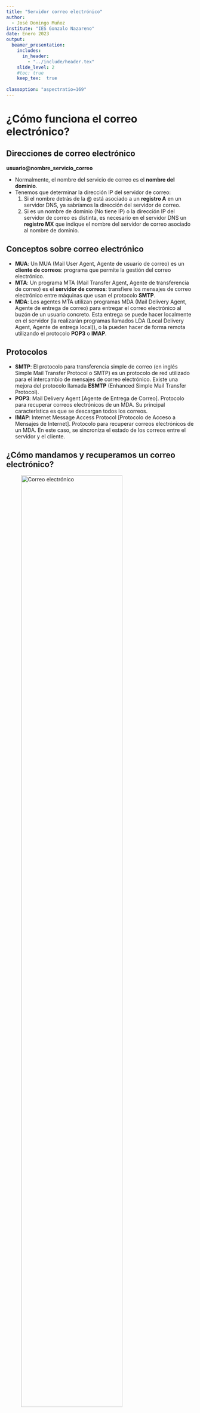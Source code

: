 ```yaml
---
title: "Servidor correo electrónico"
author: 
  - José Domingo Muñoz
institute: "IES Gonzalo Nazareno"
date: Enero 2023
output: 
  beamer_presentation:
    includes:
      in_header: 
        - "../include/header.tex"
    slide_level: 2
    #toc: true
    keep_tex:  true
    
classoption: "aspectratio=169"
---
```


# ¿Cómo funciona el correo electrónico?

## Direcciones de correo electrónico

**usuario@nombre_servicio_correo**

* Normalmente, el nombre del servicio de correo es el **nombre del dominio**.
* Tenemos que determinar la dirección IP del servidor de correo:
	1. Si el nombre detrás de la @ está asociado a un **registro A** en un servidor DNS, ya sabríamos la dirección del servidor de correo.
	2. Si es un nombre de dominio (No tiene IP) o la dirección IP del servidor de correo es distinta, es necesario en el servidor DNS un **registro MX** que indique el nombre del servidor de correo asociado al nombre de dominio.

## Conceptos sobre correo electrónico

* **MUA**: Un MUA (Mail User Agent, Agente de usuario de correo) es un **cliente de correos**: programa que permite la gestión del correo electrónico. 
* **MTA**: Un programa MTA (Mail Transfer Agent, Agente de transferencia de correo) es el **servidor de correos**: transfiere los mensajes de correo electrónico entre máquinas que usan el protocolo **SMTP**. 
* **MDA**: Los agentes MTA utilizan programas MDA (Mail Delivery Agent, Agente de entrega de correo) para entregar el correo electrónico al buzón de un usuario concreto. Esta entrega se puede hacer localmente en el servidor (la realizarán programas llamados LDA (Local Delivery Agent, Agente de entrega local)), o la pueden hacer de forma remota utilizando el protocolo **POP3** o **IMAP**.

## Protocolos

* **SMTP**: El protocolo para transferencia simple de correo (en inglés Simple Mail Transfer Protocol o SMTP) es un protocolo de red utilizado para el intercambio de mensajes de correo electrónico. Existe una mejora del protocolo llamada **ESMTP** (Enhanced Simple Mail Transfer Protocol).
* **POP3**: Mail Delivery Agent [Agente de Entrega de Correo]. Protocolo para recuperar correos electrónicos de un MDA. Su principal característica es que se descargan todos los correos.
* **IMAP**: Internet Message Access Protocol [Protocolo de Acceso a Mensajes de Internet]. Protocolo para recuperar correos electrónicos de un MDA. En este caso, se sincroniza el estado de los correos entre el servidor y el cliente.

## ¿Cómo mandamos y recuperamos un correo electrónico?

![Correo electrónico](img/mta.png){ height=80% }

## Formato de los correos electrónicos

* En la actualidad se utiliza el formato **MIME** para el envío de correos. Nos permite:
	* Texto en conjuntos de caracteres distintos de US-ASCII (antes sólo ASCII).
	* Adjuntos que no son de tipo texto
	* Cuerpos de mensajes con múltiples partes (multi-part)

* Los mensajes tienen unas cabeceras y un cuerpo. Algunas cabeceras importantes:
	* From, Subject, Date, To, Cc, Bcc
	* Return-Path, Delivered-To, Received, ...
	* MIME-Version, Content-Type,...
	* Otras cabeceras referidas a la seguridad: Received-SPF, DKIM-Signature
		
# Servidor de Correos

## Postfix

* **Postfix** es un servidor de correo de **software libre / código abierto**, un programa informático para el enrutamiento y envío de correo electrónico, creado con la intención de que sea una alternativa más rápida, fácil de administrar y segura al ampliamente utilizado **Sendmail**. Anteriormente conocido como VMailer e IBM Secure Mailer, fue originalmente escrito por Wietse Venema durante su estancia en el Thomas J. Watson Research Center de IBM, y continúa siendo desarrollado activamente.

* **Postfix** es el agente de transporte por omisión en diversas distribuciones de Linux y en las últimas versiones del Mac OS X. Para 2016 un estimado de 25% de los servidores de correo electrónico a lo largo de todo el mundo utilizaba Postfix.

## Instalación de postfix

    `apt install postfix`

* Tipo de servidor: Internet Site (vamos a recibir y enviar correo directamente)
* Mailname: **DOMINIO**

## Directivas de configuración

Fichero **`/etc/postfix/main.cf`**:

* **`mydestination`**: Los dominios que serán propios del servidor de correo, es decir, el correo enviado a estos dominios está dirigido a usuarios del propio servidor. Si el usuario existe, el mensaje será almacenado, sino el servidor devolverá un mensaje de error. 
* **`relay_domains`**: Los dominios que serán reenviados. Por lo tanto se permitirán el envío de correos a usuarios de estos dominios.
* **`mynetworks`**: Las IPs desde las que pueden enviarse mensajes.
* **`myorigin`**: El dominio con el que el servidor enviará correo, el cual está configurado en `/etc/mailname`. 

# Gestión de correo electrónico

## Casos que vamos a estudiar

* Gestión del correo desde el servidor
    * Caso 1: Envío local, entre usuarios del mismo servidor
    * Caso 2: Envío de correo desde usuarios del servidor a correos de internet
        * ¿Qué tenemos que hacer para que nuestro correo “llegue a buen puerto”?
    * Caso 3: Recibir correos desde internet a usuarios del servidor
        * Alias, redirecciones y usuarios virtuales
        * Soluciones al problema del spam
* Gestión del correo desde un cliente remoto
    * Caso 4: Recepción de correo electrónico usando nuestro servidor de correos
    * Caso 5: Envío de correo electrónico usando nuestro servidor de correos


##  Caso 1: Envío local, entre usuarios del mismo servidor

Para el envío de correo vamos a usar la utilidad `mail` (se encuentra en el paquete `bsd-mailx`). Y para enviar un correo desde el usuario `debian` al usuario `root`, simplemente ejecutamos:

```
	debian@maquina:~$ mail root@localhost
```

El usuario `root` leerá el correo:
```
	root@maquina:~#  mail
	Mail version 8.1.2 01/15/2001.  Type ? for help.
	"/var/mail/root": 1 message 1 unread
	>U  1 debian@DOMINIO  Sat Jan 16 18:22   79/3597  Re: hola
	& 1
```

Podemos comprobar el log para comprobar que se ha mandado el mensaje.
```
	sudo journalctl -fu postfix@-
```


## Caso 2: Envío de correo desde usuarios del servidor a correos de internet

### Desde el aula

* Configuramos el parámetro relayhost:

```
    relayhost = mail.gonzalonazareno.org
```
* Nuestro servidor de correos es `macaco.gonzalonazareno.org` y accedemos a ella por la VPN:

\scriptsize
```
    # dig mail.gonzalonazareno.org
    ...
    mail.gonzalonazareno.org. 86400	IN	CNAME	macacovpn.gonzalonazareno.org.
    macacovpn.gonzalonazareno.org. 86400 IN	A	172.200.0.1
```

## Caso 2: Envío de correo desde usuarios del servidor a correos de internet

### Desde el VPS

* Con la configuración básica del servidor, seríamos capaces de enviar el correo (no necesitamos un relay).
* Quizás no sea necesario para el envío de correos, pero estaría muy bien que ya tengamos configurado en nuestro DNS el registro MX apuntando a nuestra máquina.
* Actualmente es necesario tener configurado un registro SPF.

## ¿Qué tenemos que hacer para que nuestro correo "llegue a buen puerto"?

* **IP estáticas y limpias**: Nuestra IP no debe estar en una lista de spam.
* **SPF**: Sender Policy Framework (SPF) es un mecanismo de autenticación que mediante un registro DNS de tipo TXT describe las direcciones IPs y nombres DNS autorizados a enviar correo desde nuestro dominio.
* **DKIM**: DomainKeys Identified Mail o DKIM es un método de autenticación pensado principalmente para reducir la suplantación de remitente. DKIM consiste en que se publica a través de DNS la clave pública del servidor de correos y se firman con la correspondiente clave privada todos los mensajes emitidos, así el receptor puede verificar cada correo emitido utilizando la clave pública.
* **DMARC**: Amplia el funcionamiento de SPF y DKIM, mediante la publicación en DNS de la política del sitio, en el que decimos si usamos, SPF, DKIM o ambos, entre otras cosas.

## Caso 3: Recibir correos desde internet a usuarios del servidor

### Desde el aula

* En el curso de correo electrónico está la explicación completa.
* Asegúrate de tener configurado de forma correcta tu registro MX en tu servidor DNS.

### Desde el VPS

* Configura el servidor postfix en tu servidor, teniendo en cuenta que en el fichero `/etc/mailname` este tu nombre de dominio.
* Configura tu DNS para que el registro MX apunte a un nombre de ordenador que está definido como un registro A a tu dirección IP pública

## Alias, redirecciones y usuarios virtuales

* **Alias**: Cuando se define un alias para un determinado usuario se redirige el correo que llegue a otro usuario de la misma máquina. 
* **Redirección**: Se utiliza para enviar el correo que llegue a un usuario a una cuenta de correo exterior. 
* **Usuarios virtuales**: Nos permite usar nombres de usuario que no correspondan con los nombres de los usuarios de sistema.

## Soluciones al problema del spam

* **SMTPd restrintions**: Nuestro servidor puede hacer comprobaciones para restringir la recepción de correos: filtrar dominios de envío, filtrar quien puede hacer relay de nuestro servidor, filtrar si la IP del servidor de envío esta en una lista negra...
* Podemos comprobar los registros **SPF**, **DKIM** y **DMARC** del servidor de envío.
* **Antivirus y antispam**

## Caso 4: Recepción de correo electrónico usando nuestro servidor de correos

Protocolos:

* **POP3**: Mail Delivery Agent [Agente de Entrega de Correo]. Protocolo para recuperar correos electrónicos de un MDA. Su principal característica es que se descargan todos los correos.
* **IMAP**: Internet Message Access Protocol [Protocolo de Acceso a Mensajes de Internet]. Protocolo para recuperar correos electrónicos de un MDA. En este caso, se sincroniza el estado de los correos entre el servidor y el cliente.

## Caso 4: Recepción de correo electrónico usando nuestro servidor de correos

Tipos de buzones:

* **Buzón mbox**: Todos los mensajes están en un fichero, es el tipo de buzón que hemos utilizado hasta ahora, y puede ser válido para el protocolo POP3 donde se descargan todos los correos desde el servidor.
* **Buzón maildir**: Los mensajes se guardan en una carpeta. Es imprescindible para que funcione el protocolo IMAP.

## Caso 4: Recepción de correo electrónico usando nuestro servidor de correos

**Protocolo IMAP**

* **IMAP con STARTTLS**: STARTTLS transforma una conexión insegura en una segura mediante el uso de SSL/TLS. Por lo tanto usando el mismo puerto 143/tcp tenemos cifrada la comunicación.
* **IMAPS**: Versión segura del protocolo IMAP que usa el puerto 993/tcp.

## Caso 5: Envío de correo electrónico usando nuestro servidor de correos

**Protocolo SMTP**

* **ESMTP + STARTTLS**: esmtp (Enhanced Simple Mail Transfer Protocol): En este caso se usa el puerto 587/tcp. Este protocolo tiene nuevas extensiones: como smtp-auth y STARTTLS (STARTTLS transforma una conexión insegura en una segura mediante el uso de SSL/TLS). Es necesario asgurar la comunicación con  **SASL (Simple Authentication and Security Layer)**.
* **SMTPS**: Simple Mail Transfer Protocol Secure: Con este protocolo conseguimos el cifrado de la comunicación entre el cliente y el servidor. Utiliza un puerto no estándar 465/tcp. No es una extensión de smtp. Es muy parecido a HTTPS.
